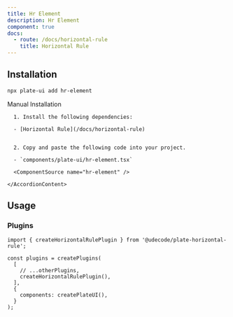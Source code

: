 ```yaml
---
title: Hr Element
description: Hr Element
component: true
docs:
  - route: /docs/horizontal-rule
    title: Horizontal Rule
---
```


<ComponentPreview name="playground-demo" id="hr" />

## Installation

```bash
npx plate-ui add hr-element
```

<Accordion type="single" collapsible>
  <AccordionItem value="manual-installation">
    <AccordionTrigger>Manual Installation</AccordionTrigger>
    <AccordionContent>

      1. Install the following dependencies:

      - [Horizontal Rule](/docs/horizontal-rule)


      2. Copy and paste the following code into your project.

      - `components/plate-ui/hr-element.tsx`

      <ComponentSource name="hr-element" />

    </AccordionContent>

  </AccordionItem>
</Accordion>

## Usage

### Plugins

```tsx
import { createHorizontalRulePlugin } from '@udecode/plate-horizontal-rule';

const plugins = createPlugins(
  [
    // ...otherPlugins,
    createHorizontalRulePlugin(),
  ],
  {
    components: createPlateUI(),
  }
);
```
